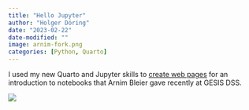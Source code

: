 ```yaml
---
title: "Hello Jupyter"
author: "Holger Döring"
date: "2023-02-22"
date-modified: ""
image: arnim-fork.png
categories: [Python, Quarto]
---
```


I used my new Quarto and Jupyter skills to [create web pages](https://github.com/hdigital/HalloJupyterDSS/commits/main) for an introduction to notebooks that Arnim Bleier gave recently at GESIS DSS.

![](arnim-fork.png)